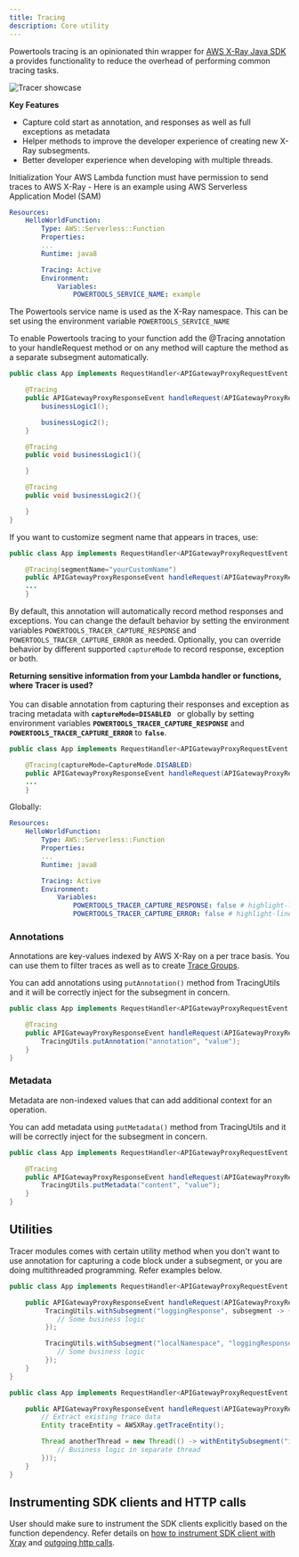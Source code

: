```yaml
---
title: Tracing
description: Core utility
---
```



Powertools tracing is an opinionated thin wrapper for [AWS X-Ray Java SDK](https://github.com/aws/aws-xray-sdk-java/)
a provides functionality to reduce the overhead of performing common tracing tasks.

![Tracer showcase](../media/tracer_utility_showcase.png)

 **Key Features**

 * Capture cold start as annotation, and responses as well as full exceptions as metadata
 * Helper methods to improve the developer experience of creating new X-Ray subsegments.
 * Better developer experience when developing with multiple threads.

Initialization
Your AWS Lambda function must have permission to send traces to AWS X-Ray - Here is an example using AWS Serverless Application Model (SAM)

```yaml:title=template.yaml
Resources:
    HelloWorldFunction:
        Type: AWS::Serverless::Function
        Properties:
        ...
        Runtime: java8

        Tracing: Active
        Environment:
            Variables:
                POWERTOOLS_SERVICE_NAME: example
```

The Powertools service name is used as the X-Ray namespace. This can be set using the environment variable
`POWERTOOLS_SERVICE_NAME`

To enable Powertools tracing to your function add the @Tracing annotation to your handleRequest method or on
any method will capture the method as a separate subsegment automatically.

```java:title=LambdaHandler.java
public class App implements RequestHandler<APIGatewayProxyRequestEvent, APIGatewayProxyResponseEvent> {

    @Tracing
    public APIGatewayProxyResponseEvent handleRequest(APIGatewayProxyRequestEvent input, Context context) {
        businessLogic1();

        businessLogic2();
    }

    @Tracing
    public void businessLogic1(){

    }

    @Tracing
    public void businessLogic2(){

    }
}
```

If you want to customize segment name that appears in traces, use:

```java:title=CustomSegmentName.java
public class App implements RequestHandler<APIGatewayProxyRequestEvent, APIGatewayProxyResponseEvent> {

    @Tracing(segmentName="yourCustomName")
    public APIGatewayProxyResponseEvent handleRequest(APIGatewayProxyRequestEvent input, Context context) {
    ...
    }
```

By default, this annotation will automatically record method responses and exceptions. You can change the default behavior by setting
the environment variables `POWERTOOLS_TRACER_CAPTURE_RESPONSE` and `POWERTOOLS_TRACER_CAPTURE_ERROR` as needed. Optionally, you can override behavior by
different supported `captureMode` to record response, exception or both.

<Note type="warning">
  <strong>Returning sensitive information from your Lambda handler or functions, where Tracer is used?</strong>
  <br/><br/>
  You can disable annotation from capturing their responses and exception as tracing metadata with <strong><code>captureMode=DISABLED </code></strong>
   or globally by setting environment variables <strong><code>POWERTOOLS_TRACER_CAPTURE_RESPONSE</code></strong> and <strong><code>POWERTOOLS_TRACER_CAPTURE_ERROR</code></strong> to <strong><code>false</code></strong>.
</Note><br/>

```java:title=HandlerWithoutCapturingResponseOrError.java
public class App implements RequestHandler<APIGatewayProxyRequestEvent, APIGatewayProxyResponseEvent> {

    @Tracing(captureMode=CaptureMode.DISABLED)
    public APIGatewayProxyResponseEvent handleRequest(APIGatewayProxyRequestEvent input, Context context) {
    ...
    }
```
Globally:

```yaml:title=template.yaml
Resources:
    HelloWorldFunction:
        Type: AWS::Serverless::Function
        Properties:
        ...
        Runtime: java8

        Tracing: Active
        Environment:
            Variables:
                POWERTOOLS_TRACER_CAPTURE_RESPONSE: false # highlight-line
                POWERTOOLS_TRACER_CAPTURE_ERROR: false # highlight-line
```

### Annotations

Annotations are key-values indexed by AWS X-Ray on a per trace basis. You can use them to filter traces as well as to create [Trace Groups](https://aws.amazon.com/about-aws/whats-new/2018/11/aws-xray-adds-the-ability-to-group-traces/).

You can add annotations using `putAnnotation()` method from TracingUtils and it will be correctly inject for the subsegment in concern.

```java
public class App implements RequestHandler<APIGatewayProxyRequestEvent, APIGatewayProxyResponseEvent> {

    @Tracing
    public APIGatewayProxyResponseEvent handleRequest(APIGatewayProxyRequestEvent input, Context context) {
        TracingUtils.putAnnotation("annotation", "value");
    }
}
```

### Metadata

Metadata are non-indexed values that can add additional context for an operation.

You can add metadata using `putMetadata()` method from TracingUtils and it will be correctly inject for the subsegment in concern.

```java
public class App implements RequestHandler<APIGatewayProxyRequestEvent, APIGatewayProxyResponseEvent> {

    @Tracing
    public APIGatewayProxyResponseEvent handleRequest(APIGatewayProxyRequestEvent input, Context context) {
        TracingUtils.putMetadata("content", "value");
    }
}
```

## Utilities

Tracer modules comes with certain utility method when you don't want to use annotation for capturing a code block
under a subsegment, or you are doing multithreaded programming. Refer examples below.

```java:title=InlineSubsegmentCapture.java
public class App implements RequestHandler<APIGatewayProxyRequestEvent, APIGatewayProxyResponseEvent> {

    public APIGatewayProxyResponseEvent handleRequest(APIGatewayProxyRequestEvent input, Context context) {
         TracingUtils.withSubsegment("loggingResponse", subsegment -> {
            // Some business logic
         });

         TracingUtils.withSubsegment("localNamespace", "loggingResponse", subsegment -> {
            // Some business logic
         });
    }
}
```

```java:title=ThreadedProgramming.java
public class App implements RequestHandler<APIGatewayProxyRequestEvent, APIGatewayProxyResponseEvent> {

    public APIGatewayProxyResponseEvent handleRequest(APIGatewayProxyRequestEvent input, Context context) {
        // Extract existing trace data
        Entity traceEntity = AWSXRay.getTraceEntity();

        Thread anotherThread = new Thread(() -> withEntitySubsegment("inlineLog", traceEntity, subsegment -> {
            // Business logic in separate thread
        }));
    }
}
```

## Instrumenting SDK clients and HTTP calls

User should make sure to instrument the SDK clients explicitly based on the function dependency. Refer details on
[how to instrument SDK client with Xray](https://docs.aws.amazon.com/xray/latest/devguide/xray-sdk-java-awssdkclients.html) and [outgoing http calls](https://docs.aws.amazon.com/xray/latest/devguide/xray-sdk-java-httpclients.html).
